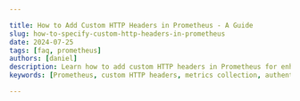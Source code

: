 ```yaml
---

title: How to Add Custom HTTP Headers in Prometheus - A Guide
slug: how-to-specify-custom-http-headers-in-prometheus
date: 2024-07-25
tags: [faq, prometheus]
authors: [daniel]
description: Learn how to add custom HTTP headers in Prometheus for enhanced security and access to protected metrics. Explore methods like reverse proxies and custom exporters.
keywords: [Prometheus, custom HTTP headers, metrics collection, authentication, reverse proxy, custom exporter, Grafana integration]

---
```


<head>
<script
  type="application/ld+json"
  dangerouslySetInnerHTML={{ __html: JSON.stringify({
    "@context": "https://schema.org",
    "@type": "TechArticle",
    "headline": "How to Add Custom HTTP Headers in Prometheus: A Guide",
    "alternativeHeadline": "Implementing Custom HTTP Headers in Prometheus for Enhanced Security and Access",
    "author": {
      "@type": "Person",
      "name": "Daniel"
    },
    "publisher": {
      "@type": "Organization",
      "name": "SigNoz",
      "logo": {
        "@type": "ImageObject",
        "url": "https://signoz.io/img/SigNozLogo-orange.svg"
      }
    },
    "datePublished": "2024-07-25T00:00:00Z",
    "dateModified": "2024-07-25T00:00:00Z",
    "mainEntityOfPage": {
      "@type": "WebPage",
      "@id": "https://signoz.io/guides/how-to-specify-custom-http-headers-in-prometheus/"
    },
    "description": "Learn how to add custom HTTP headers in Prometheus for enhanced security and access to protected metrics. Explore methods like reverse proxies and custom exporters.",
    "keywords": "Prometheus, custom HTTP headers, metrics collection, authentication, reverse proxy, custom exporter, Grafana integration",
    "articleSection": "Technology",
    "inLanguage": "en",
    "isPartOf": {
      "@type": "Blog",
      "name": "SigNoz Blog",
      "url": "https://signoz.io/blog/"
    },
    "about": [
      {
        "@type": "Thing",
        "name": "Prometheus",
        "description": "An open-source monitoring and alerting toolkit designed for reliability and scalability."
      },
      {
        "@type": "Thing",
        "name": "Metrics Collection",
        "description": "The process of gathering and storing performance data for analysis."
      },
      {
        "@type": "Thing",
        "name": "Authentication",
        "description": "The process of verifying the identity of a user or process."
      },
      {
        "@type": "Thing",
        "name": "Reverse Proxy",
        "description": "A server that forwards client requests to other servers."
      },
      {
        "@type": "Thing",
        "name": "Custom Exporter",
        "description": "A custom-built application to export metrics with additional functionality."
      }
    ],
    "mentions": [
      {
        "@type": "SoftwareApplication",
        "name": "Prometheus",
        "applicationCategory": "Monitoring Tool"
      },
      {
        "@type": "SoftwareApplication",
        "name": "SigNoz",
        "applicationCategory": "Observability Platform"
      },
      {
        "@type": "SoftwareApplication",
        "name": "Grafana",
        "applicationCategory": "Visualization Tool"
      }
    ],
    "mainEntity": {
      "@type": "FAQPage",
      "mainEntity": [
        {
          "@type": "Question",
          "name": "Can Prometheus natively support custom HTTP headers?",
          "acceptedAnswer": {
            "@type": "Answer",
            "text": "No, Prometheus does not natively support custom HTTP headers. You need to use external methods like reverse proxies or custom exporters to add this functionality."
          }
        },
        {
          "@type": "Question",
          "name": "How do custom headers affect Prometheus' performance?",
          "acceptedAnswer": {
            "@type": "Answer",
            "text": "The impact is generally minimal, but it depends on the implementation method. Reverse proxies may add a slight latency, while custom exporters could increase resource usage."
          }
        },
        {
          "@type": "Question",
          "name": "Are there security risks associated with using custom HTTP headers?",
          "acceptedAnswer": {
            "@type": "Answer",
            "text": "Yes, improper handling of custom headers can lead to security vulnerabilities. Always follow best practices, such as using encryption for sensitive data and regularly rotating credentials."
          }
        },
        {
          "@type": "Question",
          "name": "Can I use custom headers with other Prometheus integrations?",
          "acceptedAnswer": {
            "@type": "Answer",
            "text": "Yes, custom headers can be used with various Prometheus integrations, but the implementation method may vary depending on the specific integration and your infrastructure setup."
          }
        }
      ]
    },
    "tutorial": {
      "@type": "HowTo",
      "name": "Adding Custom HTTP Headers in Prometheus",
      "step": [
        {
          "@type": "HowToStep",
          "name": "Using a Reverse Proxy",
          "text": "Install Nginx, create a new configuration file to set up a reverse proxy with custom headers, and update Prometheus configuration to scrape from the proxy."
        },
        {
          "@type": "HowToStep",
          "name": "Creating a Custom Exporter",
          "text": "Develop a custom exporter in Python or another language to add headers programmatically and fetch metrics from the endpoint."
        },
        {
          "@type": "HowToStep",
          "name": "Configuring Grafana",
          "text": "Add Prometheus as a data source in Grafana and configure custom HTTP headers for secure access."
        },
        {
          "@type": "HowToStep",
          "name": "Using SigNoz for Simplified Monitoring",
          "text": "Set up SigNoz for an integrated monitoring solution with built-in support for custom headers and enhanced security features."
        }
      ]
    }
  }) }}
/>
</head>

Prometheus, a powerful open-source monitoring system, doesn't natively support custom HTTP headers. This limitation can be a roadblock when you need to access protected metrics endpoints or implement authentication mechanisms. But don't worry — you can still add custom HTTP headers to Prometheus with a few clever techniques.

## Understanding Custom HTTP Headers in Prometheus

Custom HTTP headers are additional pieces of information sent with HTTP requests. In Prometheus, these headers serve crucial purposes:

1. Authentication: They allow access to secured metrics endpoints.
2. Specialized metrics collection: Headers can provide context for specific data gathering needs.
3. API compliance: Some systems require custom headers for proper interaction.

While Prometheus lacks built-in support for custom headers, you can implement them through various methods to enhance your monitoring capabilities.

## Why Use Custom HTTP Headers with Prometheus?

Adding custom HTTP headers to Prometheus offers several benefits:

- **Enhanced security**: Implement authentication mechanisms to protect sensitive metrics.
- **Access to protected endpoints**: Reach metrics behind firewalls or access controls.
- **API requirement compliance**: Meet specific API standards set by your organization or third-party services.
- **Flexible monitoring setups**: Customize data collection for complex or multi-tenant environments.

## Methods for Implementing Custom HTTP Headers in Prometheus

Let's explore three primary methods to add custom HTTP headers to Prometheus:

1. Using a reverse proxy
2. Creating a custom exporter
3. Leveraging Prometheus Operator (for Kubernetes environments)

### Reverse Proxy Method

A reverse proxy acts as an intermediary between Prometheus and your metrics endpoints, allowing you to add custom headers to requests.

Here's how to set it up using Nginx:

1. Install Nginx on your system.
2. Create a new Nginx configuration file:

```
server {
    listen 8080;
    location / {
        proxy_pass <http://your-metrics-endpoint>;
        proxy_set_header Custom-Header "Your-Value";
    }
}

```

1. Restart Nginx to apply the changes.
2. Update your [Prometheus configuration](https://signoz.io/guides/what-is-prometheus-target/) to scrape from the Nginx proxy instead of the original endpoint.

**Pros:**

- Easy to implement and maintain
- Works with any metrics endpoint

**Cons:**

- Adds an extra network hop
- Potential single point of failure

### Custom Exporter Method

Creating a custom exporter allows you to add headers programmatically. Here's a simple example in Python:

```python
from prometheus_client import start_http_server, Gauge
import requests
import time

# Create a custom metric
custom_metric = Gauge('custom_metric', 'Description of your metric')

def fetch_metrics():
    headers = {'Custom-Header': 'Your-Value'}
    response = requests.get('<http://your-metrics-endpoint>', headers=headers)
    # Process the response and update the custom_metric
    custom_metric.set(process_response(response))

if __name__ == '__main__':
    start_http_server(8000)
    while True:
        fetch_metrics()
        time.sleep(60)  # Fetch metrics every 60 seconds

```

**Pros:**

- Full control over header implementation
- Can handle complex authentication logic

**Cons:**

- Requires development and maintenance
- Potential for increased resource usage

## Configuring Grafana to Work with Custom Headers

To use custom headers with Grafana:

1. Open Grafana and navigate to Configuration > Data Sources.
2. Select your [Prometheus data](https://signoz.io/guides/how-does-grafana-get-data-from-prometheus/) source.
3. Scroll to the "Custom HTTP Headers" section.
4. Add your custom headers as key-value pairs.
5. Click "Save & Test" to apply the changes.

**Best practices:**

- Use environment variables or Grafana's built-in secret management for sensitive header values.
- Regularly rotate credentials used in headers.
- Monitor header usage to detect potential security issues.

## Simplify Monitoring with SigNoz

While implementing custom HTTP headers in Prometheus can be complex, SigNoz offers a streamlined solution for monitoring with built-in support for custom headers and advanced security features.

<GetStartedSigNoz />

SigNoz provides:

- Built-in authentication and authorization mechanisms
- Seamless integration with various data sources, including Prometheus
- Advanced visualizations and alerting capabilities
- Benefit from integrated tracing and logging alongside metrics.
- Get high performance with the clickhouse database

## Advanced Techniques and Considerations

When working with custom HTTP headers in Prometheus, consider these advanced techniques:

- **Dynamic header generation**: Implement a system to generate headers based on current conditions or rotate credentials automatically.
- **Load balancing**: Ensure your custom header solution works with load balancers if used in your infrastructure.
- **Monitoring header usage**: Set up logging and alerting for custom header interactions to track usage and detect potential issues.

## Key Takeaways

- Custom HTTP headers are essential for advanced Prometheus setups, especially for authentication and accessing protected endpoints.
- Multiple implementation methods exist, including reverse proxies and custom exporters.
- Proper configuration in both Prometheus and Grafana is crucial for a seamless monitoring experience.
- Consider security and maintenance aspects when implementing custom headers.
- [SigNoz](https://signoz.io/docs/introduction/) offers a comprehensive solution that simplifies the process of using custom headers in monitoring setups.

## FAQs

### **Can Prometheus natively support custom HTTP headers?**

No, Prometheus does not natively support custom HTTP headers. You need to use external methods like reverse proxies or custom exporters to add this functionality.

### **How do custom headers affect Prometheus' performance?**

The impact is generally minimal, but it depends on the implementation method. Reverse proxies may add a slight latency, while custom exporters could increase resource usage.

### **Are there security risks associated with using custom HTTP headers?**

Yes, improper handling of custom headers can lead to security vulnerabilities. Always follow best practices, such as using encryption for sensitive data and regularly rotating credentials.

### **Can I use custom headers with other Prometheus integrations?**

Yes, custom headers can be used with various Prometheus integrations, but the implementation method may vary depending on the specific integration and your infrastructure setup.